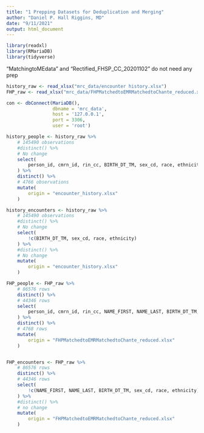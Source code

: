 ```yaml
---
title: "1 Prepping Datasets for Deduplication and Merging"
author: "Daniel P. Hall Riggins, MD"
date: "9/11/2021"
output: html_document
---
```


```r
library(readxl)
library(RMariaDB)
library(tidyverse)
```

"MatchingtoMEdata" and "Rectified_FHSP_CC_20201102" do not need any prep

```r
history_raw <- read_xlsx("mrc_data/encounter history.xlsx")
FHP_raw <- read_xlsx("mrc_data/FHPMatchedtoEMRMatchedtoChante_reduced.xlsx", na = "NULL")
```

```r
con <- dbConnect(MariaDB(),
                 dbname = 'mrc_data',
                 host = '127.0.0.1',
                 port = 3306,
                 user = 'root')
```


```r
history_people <- history_raw %>%
    # 145490 observations
    #distinct() %>%
    # No change
    select(
        person_id, cmrn_id, rin_cc, BIRTH_DT_TM, sex_cd, race, ethnicity
    ) %>%
    distinct() %>%
    # 4766 observations
    mutate(
        origin = "encounter_history.xlsx"
    )

history_encounters <- history_raw %>%
    # 145490 observations
    #distinct() %>%
    # No change
    select(
        !c(BIRTH_DT_TM, sex_cd, race, ethnicity)
    ) %>%
    #distinct() %>%
    # No change
    mutate(
        origin = "encounter_history.xlsx"
    )

FHP_people <- FHP_raw %>%
    # 86576 rows
    distinct() %>%
    # 44346 rows
    select(
        person_id, cmrn_id, rin_cc, NAME_FIRST, NAME_LAST, BIRTH_DT_TM, sex_cd, race, ethnicity
    ) %>%
    distinct() %>%
    # 4768 rows
    mutate(
        origin = "FHPMatchedtoEMRMatchedtoChante_reduced.xlsx"
    )


FHP_encounters <- FHP_raw %>%
    # 86576 rows
    distinct() %>%
    # 44346 rows
    select(
        !c(NAME_FIRST, NAME_LAST, BIRTH_DT_TM, sex_cd, race, ethnicity)
    ) %>%
    #distinct() %>%
    # no change
    mutate(
        origin = "FHPMatchedtoEMRMatchedtoChante_reduced.xlsx"
    )
```






